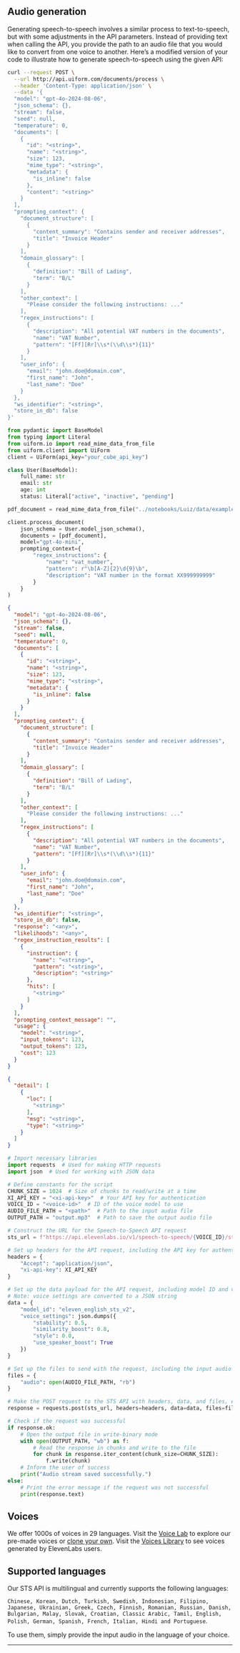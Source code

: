 
## Audio generation

Generating speech-to-speech involves a similar process to text-to-speech, but with some adjustments in the API parameters. Instead of providing text when calling the API, you provide the path to an audio file that you would like to convert from one voice to another. Here’s a modified version of your code to illustrate how to generate speech-to-speech using the given API:
<RequestExample>


```bash curl
curl --request POST \
  --url http://api.uiform.com/documents/process \
  --header 'Content-Type: application/json' \
  --data '{
  "model": "gpt-4o-2024-08-06",
  "json_schema": {},
  "stream": false,
  "seed": null,
  "temperature": 0,
  "documents": [
    {
      "id": "<string>",
      "name": "<string>",
      "size": 123,
      "mime_type": "<string>",
      "metadata": {
        "is_inline": false
      },
      "content": "<string>"
    }
  ],
  "prompting_context": {
    "document_structure": [
      {
        "content_summary": "Contains sender and receiver addresses",
        "title": "Invoice Header"
      }
    ],
    "domain_glossary": [
      {
        "definition": "Bill of Lading",
        "term": "B/L"
      }
    ],
    "other_context": [
      "Please consider the following instructions: ..."
    ],
    "regex_instructions": [
      {
        "description": "All potential VAT numbers in the documents",
        "name": "VAT Number",
        "pattern": "[Ff][Rr]\\s*(\\d\\s*){11}"
      }
    ],
    "user_info": {
      "email": "john.doe@domain.com",
      "first_name": "John",
      "last_name": "Doe"
    }
  },
  "ws_identifier": "<string>",
  "store_in_db": false
}'
```



```python python
from pydantic import BaseModel
from typing import Literal
from uiform.io import read_mime_data_from_file
from uiform.client import UiForm
client = UiForm(api_key="your_cube_api_key")

class User(BaseModel):
    full_name: str
    email: str
    age: int
    status: Literal["active", "inactive", "pending"]

pdf_document = read_mime_data_from_file("../notebooks/Luiz/data/example.PDF")

client.process_document(
    json_schema = User.model_json_schema(),
    documents = [pdf_document],
    model="gpt-4o-mini",
    prompting_context={
        "regex_instructions": {
            "name": "vat_number",
            "pattern": r"\b[A-Z]{2}\d{9}\b",
            "description": "VAT number in the format XX999999999"
        }
    }
)
```

</RequestExample>


<ResponseExample>

```json 200
{
  "model": "gpt-4o-2024-08-06",
  "json_schema": {},
  "stream": false,
  "seed": null,
  "temperature": 0,
  "documents": [
    {
      "id": "<string>",
      "name": "<string>",
      "size": 123,
      "mime_type": "<string>",
      "metadata": {
        "is_inline": false
      }
    }
  ],
  "prompting_context": {
    "document_structure": [
      {
        "content_summary": "Contains sender and receiver addresses",
        "title": "Invoice Header"
      }
    ],
    "domain_glossary": [
      {
        "definition": "Bill of Lading",
        "term": "B/L"
      }
    ],
    "other_context": [
      "Please consider the following instructions: ..."
    ],
    "regex_instructions": [
      {
        "description": "All potential VAT numbers in the documents",
        "name": "VAT Number",
        "pattern": "[Ff][Rr]\\s*(\\d\\s*){11}"
      }
    ],
    "user_info": {
      "email": "john.doe@domain.com",
      "first_name": "John",
      "last_name": "Doe"
    }
  },
  "ws_identifier": "<string>",
  "store_in_db": false,
  "response": "<any>",
  "likelihoods": "<any>",
  "regex_instruction_results": [
    {
      "instruction": {
        "name": "<string>",
        "pattern": "<string>",
        "description": "<string>"
      },
      "hits": [
        "<string>"
      ]
    }
  ],
  "prompting_context_message": "",
  "usage": {
    "model": "<string>",
    "input_tokens": 123,
    "output_tokens": 123,
    "cost": 123
  }
}
```

```json 422
{
  "detail": [
    {
      "loc": [
        "<string>"
      ],
      "msg": "<string>",
      "type": "<string>"
    }
  ]
}
```


</ResponseExample>



```python
# Import necessary libraries
import requests  # Used for making HTTP requests
import json  # Used for working with JSON data

# Define constants for the script
CHUNK_SIZE = 1024  # Size of chunks to read/write at a time
XI_API_KEY = "<xi-api-key>"  # Your API key for authentication
VOICE_ID = "<voice-id>"  # ID of the voice model to use
AUDIO_FILE_PATH = "<path>"  # Path to the input audio file
OUTPUT_PATH = "output.mp3"  # Path to save the output audio file

# Construct the URL for the Speech-to-Speech API request
sts_url = f"https://api.elevenlabs.io/v1/speech-to-speech/{VOICE_ID}/stream"

# Set up headers for the API request, including the API key for authentication
headers = {
    "Accept": "application/json",
    "xi-api-key": XI_API_KEY
}

# Set up the data payload for the API request, including model ID and voice settings
# Note: voice settings are converted to a JSON string
data = {
    "model_id": "eleven_english_sts_v2",
    "voice_settings": json.dumps({
        "stability": 0.5,
        "similarity_boost": 0.8,
        "style": 0.0,
        "use_speaker_boost": True
    })
}

# Set up the files to send with the request, including the input audio file
files = {
    "audio": open(AUDIO_FILE_PATH, "rb")
}

# Make the POST request to the STS API with headers, data, and files, enabling streaming response
response = requests.post(sts_url, headers=headers, data=data, files=files, stream=True)

# Check if the request was successful
if response.ok:
    # Open the output file in write-binary mode
    with open(OUTPUT_PATH, "wb") as f:
        # Read the response in chunks and write to the file
        for chunk in response.iter_content(chunk_size=CHUNK_SIZE):
            f.write(chunk)
    # Inform the user of success
    print("Audio stream saved successfully.")
else:
    # Print the error message if the request was not successful
    print(response.text)
```
## Voices
We offer 1000s of voices in 29 languages. Visit the [Voice Lab](https://elevenlabs.io/voice-lab) to explore our pre-made voices or [clone your own](https://elevenlabs.io/voice-cloning). Visit the [Voices Library](https://elevenlabs.io/voice-library) to see voices generated by ElevenLabs users.

## Supported languages
Our STS API is multilingual and currently supports the following languages:

`Chinese, Korean, Dutch, Turkish, Swedish, Indonesian, Filipino, Japanese, Ukrainian, Greek, Czech, Finnish, Romanian, Russian, Danish, Bulgarian, Malay, Slovak, Croatian, Classic Arabic, Tamil, English, Polish, German, Spanish, French, Italian, Hindi and Portuguese`. 

To use them, simply provide the input audio in the language of your choice.

---